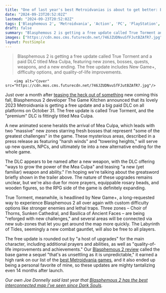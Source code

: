 ```yaml
---
title: "One of last year's best Metroidvanias is about to get better: Blasphemous 2 gets DLC and a free update next month with new areas, bosses, New Game+, and more"
date: "2024-09-23T20:52:02Z"
lastmod: "2024-09-23T20:52:02Z"
tags: ['Blasphemous 2', 'Metroidvania', 'Action', 'PC', 'PlayStation', 'Xbox', 'Nintendo Switch', 'DLC', 'Update', 'Free', 'Paid']
draft: false
summary: "Blasphemous 2 is getting a free update called True Torment and a paid DLC titled Mea Culpa, featuring new zones, bosses, quests, weapons, and a new ending. The free update includes New Game+, difficulty options, and quality-of-life improvements."
images: ["https://cdn.mos.cms.futurecdn.net/746JZUDNvuSfFJutBZAfR7.jpg"]
layout: PostSimple
---
```

> Blasphemous 2 is getting a free update called True Torment and a paid DLC titled Mea Culpa, featuring new zones, bosses, quests, weapons, and a new ending. The free update includes New Game+, difficulty options, and quality-of-life improvements.


        <img alt="Cover" src="https://cdn.mos.cms.futurecdn.net/746JZUDNvuSfFJutBZAfR7.jpg"/>
        
Just over a month after [<u>teasing the heck out of something</u>](https://www.gamesradar.com/games/action/the-devs-behind-the-acclaimed-metroidvania-blasphemous-are-teasing-something-new-coming-fall-2024-and-no-one-knows-if-its-another-sequel-dlc-or-something-else/) new coming this fall, Blasphemous 2 developer The Game Kitchen announced that its lovely 2023 Metroidvania is getting a free update and a big paid DLC on all platforms on October 31. The free update is called True Torment, and the "premium" DLC is fittingly titled Mea Culpa.

A new animated scene heralds the arrival of Mea Culpa, which leads with two "massive" new zones starring fresh bosses that represent "some of the greatest challenges" in the game. These mysterious areas, described in a press release as featuring "harsh winds" and "towering heights," will serve up new quests, NPCs, and ultimately tie into a new alternative ending for the whole game. 

The DLC appears to be named after a new weapon, with the DLC offering "ways to grow the power of the Mea Culpa" and teasing "a new (yet familiar) weapon and ability." I'm hoping we're talking about the greatsword briefly shown in the trailer above. The nature of these upgrades remains unclear, but we're also due for more prayers, equippable rosary beads, and wooden figures, so the RPG side of the game is definitely expanding. 

True Torment, meanwhile, is headlined by New Game+, a long-requested way to experience Blasphemous 2 all over again with custom difficulty options like stronger enemies and lethal traps. Three zones – Choir of Thorns, Sunken Cathedral, and Basilica of Ancient Faces – are being "reforged with new challenges," and several areas will be connected via new sub-zones that let you get around the map more quickly. The Labyrinth of Tides, seemingly a new combat gauntlet, will also be free to all players. 

The free update is rounded out by "a host of upgrades" for the main character, including additional prayers and abilities, as well as "quality-of-life improvements and achievements." Our [<u>Blasphemous 2 review</u>](https://www.gamesradar.com/blasphemous-2-review/) called the base game a sequel "that's as unsettling as it is unpredictable," it earned a high rank on our list of the [<u>best Metroidvania games</u>](https://www.gamesradar.com/best-metroidvania-games/), and it also ended up being a personal favorite of mine, so these updates are mighty tantalizing even 14 months after launch. 

*Our own Joe Donnelly said last year that *[<u><em>Blasphemous 2 has the best interconnected map I've seen since Dark Souls</em></u>](https://www.gamesradar.com/blasphemous-2-has-the-best-interconnected-map-ive-seen-since-dark-souls/)*.*
        
